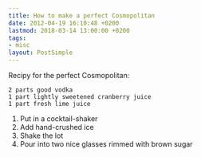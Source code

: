 ```yaml
---
title: How to make a perfect Cosmopolitan
date: 2012-04-19 16:10:48 +0200
lastmod: 2018-03-14 13:00:00 +0200
tags:
- misc
layout: PostSimple
---
```


Recipy for the perfect Cosmopolitan:

    2 parts good vodka
    1 part lightly sweetened cranberry juice
    1 part fresh lime juice

1. Put in a cocktail-shaker
2. Add hand-crushed ice
3. Shake the lot
4. Pour into two nice glasses rimmed with brown sugar

